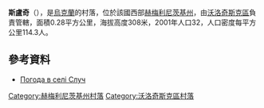 {{coord|49|41|25|N|26|24|46|E|scale:100000|display=title}}

'''斯盧奇'''（{{lang-uk|Случ}}），是[[烏克蘭|烏克蘭]]的村落，位於該國西部[[赫梅利尼茨基州|赫梅利尼茨基州]]，由[[沃洛奇斯克區|沃洛奇斯克區]]負責管轄，面積0.28平方公里，海拔高度308米，2001年人口32，人口密度每平方公里114.3人。

==參考資料==
* [http://weather.in.ua/ua/hmel'nickaja/24208 Погода в селі Случ]{{Wayback|url=http://weather.in.ua/ua/hmel%27nickaja/24208 |date=20160305075659 }}

{{DEFAULTSORT:Случ}}
[[Category:赫梅利尼茨基州村落|Category:赫梅利尼茨基州村落]]
[[Category:沃洛奇斯克區村落|Category:沃洛奇斯克區村落]]


{{Khmelnytskyi-geo-stub}}